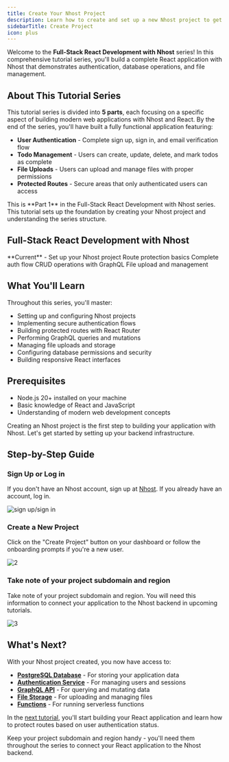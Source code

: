 ```yaml
---
title: Create Your Nhost Project
description: Learn how to create and set up a new Nhost project to get started building your React application
sidebarTitle: Create Project
icon: plus
---
```


Welcome to the **Full-Stack React Development with Nhost** series! In this comprehensive tutorial series, you'll build a complete React application with Nhost that demonstrates authentication, database operations, and file management.

## About This Tutorial Series

This tutorial series is divided into **5 parts**, each focusing on a specific aspect of building modern web applications with Nhost and React. By the end of the series, you'll have built a fully functional application featuring:

- **User Authentication** - Complete sign up, sign in, and email verification flow
- **Todo Management** - Users can create, update, delete, and mark todos as complete
- **File Uploads** - Users can upload and manage files with proper permissions
- **Protected Routes** - Secure areas that only authenticated users can access

<Info>
This is **Part 1** in the Full-Stack React Development with Nhost series. This tutorial sets up the foundation by creating your Nhost project and understanding the series structure.
</Info>

## Full-Stack React Development with Nhost

<CardGroup cols={3}>
<Card title="1. Create Project" icon="plus" href="/getting-started/tutorials/react/1-introduction">
**Current** - Set up your Nhost project
</Card>

<Card title="2. Protected Routes" icon="lock" href="/getting-started/tutorials/react/2-protected-routes">
Route protection basics
</Card>

<Card title="3. User Authentication" icon="user" href="/getting-started/tutorials/react/3-user-authentication">
Complete auth flow
</Card>

<Card title="4. GraphQL Operations" icon="list-check" href="/getting-started/tutorials/react/4-graphql-operations">
CRUD operations with GraphQL
</Card>

<Card title="5. File Uploads" icon="upload" href="/getting-started/tutorials/react/5-file-uploads">
File upload and management
</Card>
</CardGroup>

## What You'll Learn

Throughout this series, you'll master:

- Setting up and configuring Nhost projects
- Implementing secure authentication flows
- Building protected routes with React Router
- Performing GraphQL queries and mutations
- Managing file uploads and storage
- Configuring database permissions and security
- Building responsive React interfaces

## Prerequisites

- Node.js 20+ installed on your machine
- Basic knowledge of React and JavaScript
- Understanding of modern web development concepts

Creating an Nhost project is the first step to building your application with Nhost. Let's get started by setting up your backend infrastructure.

## Step-by-Step Guide

<Steps>
<Step>

### Sign Up or Log in

If you don't have an Nhost account, sign up at [Nhost](https://app.nhost.io/). If you already have an account, log in.

![sign up/sign in](/images/tutorials/create-nhost-project/1.png)

</Step>

<Step>

### Create a New Project

Click on the "Create Project" button on your dashboard or follow the onboarding prompts if you're a new user.

![2](/images/tutorials/create-nhost-project/2.png)

</Step>

<Step>

### Take note of your project subdomain and region

Take note of your project subdomain and region. You will need this information to connect your application to the Nhost backend in upcoming tutorials.

![3](/images/tutorials/create-nhost-project/3.png)

</Step>

</Steps>

## What's Next?

With your Nhost project created, you now have access to:

- [**PostgreSQL Database**](/products/database/overview) - For storing your application data
- [**Authentication Service**](/products/auth/overview) - For managing users and sessions
- [**GraphQL API**](/products/graphql/overview) - For querying and mutating data
- [**File Storage**](/products/storage/overview) - For uploading and managing files
- [**Functions**](/products/functions/overview) - For running serverless functions

In the [next tutorial](/getting-started/tutorials/react/2-protected-routes), you'll start building your React application and learn how to protect routes based on user authentication status.

<Tip>
Keep your project subdomain and region handy - you'll need them throughout the series to connect your React application to the Nhost backend.
</Tip>
